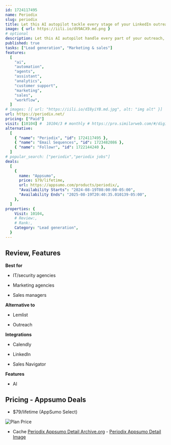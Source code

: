 ```yaml
---
id: 1724117495
name: Periodix
slug: periodix
title: Let this AI autopilot tackle every stage of your LinkedIn outreach to generate more leads in less time
image: { url: https://iili.io/dV9ACX9.md.png }
# optional
description: Let this AI autopilot handle every part of your outreach, from that initial message request to booking callsSet up contextual follow-ups to keep leads from slipping through the cracks
published: true
tasks: ["Lead generation", "Marketing & sales"]
features:
  [
    "ai",
    "automation",
    "agents",
    "assistant",
    "analytics",
    "customer support",
    "marketing",
    "sales",
    "workflow",
  ]
# images: [{ url: "https://iili.io/dI8yiYB.md.jpg", alt: "img alt" }]
url: https://periodix.net/
pricing: ["Paid"]
visit: [10104] #  10104/3 # monthly # https://pro.similarweb.com/#/digitalsuite/websiteanalysis/home
alternative:
  [
    { "name": "Periodix", "id": 1724117495 },
    { "name": "Email Sequences", "id": 1723482086 },
    { "name": "Followr", "id": 1722144240 },
  ]
# popular_search: ["periodix","periodix jobs"]
deals:
  [
    {
      name: "Appsumo",
      price: $79/lifetime,
      url: https://appsumo.com/products/periodix/,
      "Availability Starts": "2024-08-19T08:00:00-05:00",
      "Availability Ends": "2025-08-19T20:40:35.010139-05:00",
    },
  ]
properties: {
    Visit: 10104,
    # Review:,
    # Rank:,
    Category: "Lead generation",
  }
---
```


## Review, Features

**Best for**

- IT/security agencies

- Marketing agencies

- Sales managers

**Alternative to**

- Lemlist

- Outreach

**Integrations**

- Calendly

- LinkedIn

- Sales Navigator

**Features**

- AI

## Pricing - Appsumo Deals

- $79/lifetime (AppSumo Select)

<Img src="https://iili.io/dV9gv6P.png" alt="Plan Price" />

- Cache [Periodix Appsumo Detail Archive.org](https://web.archive.org/web/*/https://appsumo.com/products/periodix/) - [Periodix Appsumo Detail Image](https://iili.io/dV9r7l1.png)
